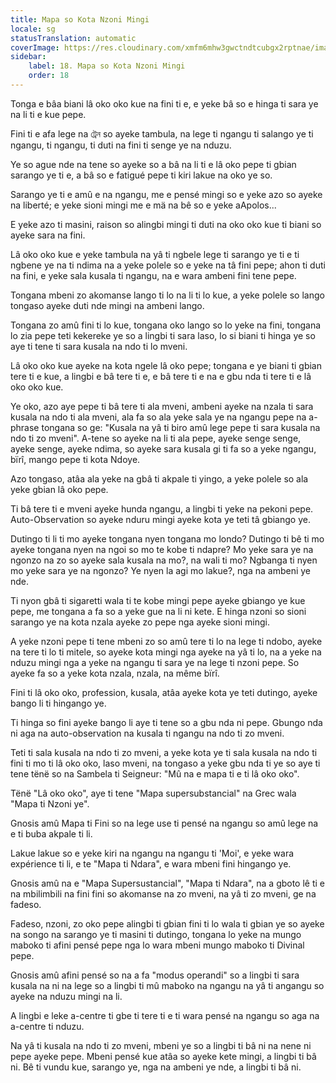 ```yaml
---
title: Mapa so Kota Nzoni Mingi
locale: sg
statusTranslation: automatic
coverImage: https://res.cloudinary.com/xmfm6mhw3gwctndtcubgx2rptnae/image/upload/v1740468922/small_cover_tratado_de_psicologia_revolucionaria_a4c0dca4e0.webp
sidebar:
    label: 18. Mapa so Kota Nzoni Mingi
    order: 18
---
```

Tonga e bâa biani lâ oko oko kue na fini ti e, e yeke bâ so e hinga ti sara ye na li ti e kue pepe.

Fini ti e afa lege na ট্রেন so ayeke tambula, na lege ti ngangu ti salango ye ti ngangu, ti ngangu, ti duti na fini ti senge ye na nduzu.

Ye so ague nde na tene so ayeke so a bâ na li ti e lâ oko pepe ti gbian sarango ye ti e, a bâ so e fatigué pepe ti kiri lakue na oko ye so.

Sarango ye ti e amû e na ngangu, me e pensé mingi so e yeke azo so ayeke na liberté; e yeke sioni mingi me e mä na bê so e yeke aApolos...

E yeke azo ti masini, raison so alingbi mingi ti duti na oko oko kue ti biani so ayeke sara na fini.

Lâ oko oko kue e yeke tambula na yâ ti ngbele lege ti sarango ye ti e ti ngbene ye na ti ndima na a yeke polele so e yeke na tâ fini pepe; ahon ti duti na fini, e yeke sala kusala ti ngangu, na e wara ambeni fini tene pepe.

Tongana mbeni zo akomanse lango ti lo na li ti lo kue, a yeke polele so lango tongaso ayeke duti nde mingi na ambeni lango.

Tongana zo amû fini ti lo kue, tongana oko lango so lo yeke na fini, tongana lo zia pepe teti kekereke ye so a lingbi ti sara laso, lo si biani ti hinga ye so aye ti tene ti sara kusala na ndo ti lo mveni.

Lâ oko oko kue ayeke na kota ngele lâ oko pepe; tongana e ye biani ti gbian tere ti e kue, a lingbi e bâ tere ti e, e bâ tere ti e na e gbu nda ti tere ti e lâ oko oko kue.

Ye oko, azo aye pepe ti bâ tere ti ala mveni, ambeni ayeke na nzala ti sara kusala na ndo ti ala mveni, ala fa so ala yeke sala ye na ngangu pepe na a-phrase tongana so ge: "Kusala na yâ ti biro amû lege pepe ti sara kusala na ndo ti zo mveni". A-tene so ayeke na li ti ala pepe, ayeke senge senge, ayeke senge, ayeke ndima, so ayeke sara kusala gi ti fa so a yeke ngangu, bïrî, mango pepe ti kota Ndoye.

Azo tongaso, atâa ala yeke na gbâ ti akpale ti yingo, a yeke polele so ala yeke gbian lâ oko pepe.

Ti bâ tere ti e mveni ayeke hunda ngangu, a lingbi ti yeke na pekoni pepe. Auto-Observation so ayeke nduru mingi ayeke kota ye teti tâ gbiango ye.

Dutingo ti li ti mo ayeke tongana nyen tongana mo londo? Dutingo ti bê ti mo ayeke tongana nyen na ngoi so mo te kobe ti ndapre? Mo yeke sara ye na ngonzo na zo so ayeke sala kusala na mo?, na wali ti mo? Ngbanga ti nyen mo yeke sara ye na ngonzo? Ye nyen la agi mo lakue?, nga na ambeni ye nde.

Ti nyon gbâ ti sigaretti wala ti te kobe mingi pepe ayeke gbiango ye kue pepe, me tongana a fa so a yeke gue na li ni kete. E hinga nzoni so sioni sarango ye na kota nzala ayeke zo pepe nga ayeke sioni mingi.

A yeke nzoni pepe ti tene mbeni zo so amû tere ti lo na lege ti ndobo, ayeke na tere ti lo ti mitele, so ayeke kota mingi nga ayeke na yâ ti lo, na a yeke na nduzu mingi nga a yeke na ngangu ti sara ye na lege ti nzoni pepe. So ayeke fa so a yeke kota nzala, nzala, na même bïrî.

Fini ti lâ oko oko, profession, kusala, atâa ayeke kota ye teti dutingo, ayeke bango li ti hingango ye.

Ti hinga so fini ayeke bango li aye ti tene so a gbu nda ni pepe. Gbungo nda ni aga na auto-observation na kusala ti ngangu na ndo ti zo mveni.

Teti ti sala kusala na ndo ti zo mveni, a yeke kota ye ti sala kusala na ndo ti fini ti mo ti lâ oko oko, laso mveni, na tongaso a yeke gbu nda ti ye so aye ti tene tënë so na Sambela ti Seigneur: "Mû na e mapa ti e ti lâ oko oko".

Tënë "Lâ oko oko", aye ti tene "Mapa supersubstancial" na Grec wala "Mapa ti Nzoni ye".

Gnosis amû Mapa ti Fini so na lege use ti pensé na ngangu so amû lege na e ti buba akpale ti li.

Lakue lakue so e yeke kiri na ngangu na ngangu ti 'Moi', e yeke wara expérience ti li, e te "Mapa ti Ndara", e wara mbeni fini hingango ye.

Gnosis amû na e "Mapa Supersustancial", "Mapa ti Ndara", na a gboto lê ti e na mbilimbili na fini fini so akomanse na zo mveni, na yâ ti zo mveni, ge na fadeso.

Fadeso, nzoni, zo oko pepe alingbi ti gbian fini ti lo wala ti gbian ye so ayeke na songo na sarango ye ti masini ti dutingo, tongana lo yeke na mungo maboko ti afini pensé pepe nga lo wara mbeni mungo maboko ti Divinal pepe.

Gnosis amû afini pensé so na a fa "modus operandi" so a lingbi ti sara kusala na ni na lege so a lingbi ti mû maboko na ngangu na yâ ti angangu so ayeke na nduzu mingi na li.

A lingbi e leke a-centre ti gbe ti tere ti e ti wara pensé na ngangu so aga na a-centre ti nduzu.

Na yâ ti kusala na ndo ti zo mveni, mbeni ye so a lingbi ti bâ ni na nene ni pepe ayeke pepe. Mbeni pensé kue atâa so ayeke kete mingi, a lingbi ti bâ ni. Bê ti vundu kue, sarango ye, nga na ambeni ye nde, a lingbi ti bâ ni.

